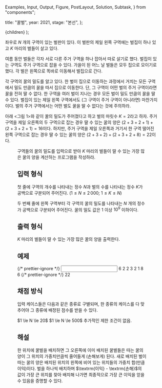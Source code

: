   Examples,
  Input,
  Output,
  Figure,
  PostLayout,
  Solution,
  Subtask,
} from "components";

  title: "꿀벌",
  year: 2021,
  stage: "본선",
};

  <PostLayout meta={meta}>{children}</PostLayout>
);

좌우로 $N$ 개의 구역이 있는 벌판이 있다. 이 벌판의 제일 왼쪽 구역에는 벌집이 하나 있고 $K$ 마리의 벌들이 살고 있다.

여름 동안 벌들은 각자 서로 다른 주거 구역을 하나 잡아서 따로 살기로 했다. 벌집이 있는 구역도 주거 구역으로 잡을 수 있다. 가을이 된 어느 날 벌들은 모두 집으로 모이기로 했다. 각 벌은 왼쪽으로 똑바로 이동해서 벌집으로 간다.

각 구역의 꿀의 밀도를 알고 있다. 한 벌이 집으로 이동하는 과정에서 거치는 모든 구역에서 밀도 만큼의 꿀을 따서 집으로 이동한다. 단, 그 구역이 어떤 벌의 주거 구역이라면 꿀을 전혀 딸 수 없다. 한 구역을 여러 벌이 지나는 경우 모든 벌이 밀도 만큼의 꿀을 딸 수 있다. 벌집이 있는 제일 왼쪽 구역에서도 (그 구역이 주거 구역이 아니라면) 마찬가지이다. 벌의 주거 구역에서는 어떤 벌도 꿀을 딸 수 없다는 것에 주의하라.

아래 &lt;그림 1&gt;와 같이 꿀의 밀도가 주어졌다고 하고 벌의 마릿수 $K = 2$라고 하자. 주거 구역을 제일 오른쪽의 두 구역으로 잡는 경우 딸 수 있는 꿀의 양은 $(2+3+2+1) + (2+3+2+1) = 16$이다. 하지만, 주거 구역을 제일 오른쪽과 거기서 한 구역 떨어진 왼쪽 구역으로 잡는 경우 딸 수 있는 꿀의 양은 $(2+3+2) + (2+3+2+8) = 22$이다.

<Figure
  src="/2021/bee01-dc691507.png"
  caption="&lt;그림 1&gt; 6개 구역이 있는 벌판 예시"
  width={320}
/>

구역들의 꿀의 밀도를 입력으로 받아 $K$ 마리의 벌들이 딸 수 있는 가장 많은 꿀의 양을 계산하는 프로그램을 작성하라.

## 입력 형식

첫 줄에 구역의 개수를 나타내는 정수 $N$과
벌의 수를 나타내는 정수 $K$가 공백으로 구분되어 주어진다.
($1 \le N \le 2\, 000;$ $1 \le K \le N$)

두 번째 줄에 왼쪽 구역부터 각 구역의 꿀의 밀도를 나타내는 $N$ 개의 정수가 공백으로 구분되어 주어진다.
꿀의 밀도 값은 $1$ 이상 $10^9$ 이하이다.

## 출력 형식

$K$ 마리의 벌들이 딸 수 있는 가장 많은 꿀의 양을 출력한다.

## 예제

<Examples>
  {/* prettier-ignore */}
  <Input>
6 2
2 3 2 1 8 6
  </Input>
  {/* prettier-ignore */}
  <Output>
22
  </Output>
</Examples>

## 채점 방식

입력 케이스들은 다음과 같은 종류로 구별되며, 한 종류의 케이스를 다 맞추어야 그 종류에 배정된 점수를 받을 수 있다.

<Subtask index={1} score={21}>
  $1 \le N \le 20$
</Subtask>
<Subtask index={2} score={32}>
  $1 \le N \le 500$
</Subtask>
<Subtask index={3} score={47}>
  추가적인 제한 조건이 없음.
</Subtask>

## 해설

<Solution>
  한 위치에 꿀벌을 배치하면 그 오른쪽에 이미 배치된 꿀벌들은 따는 꿀의 양이 그
  위치의 가중치만큼씩 줄어들게 (손해보게) 된다. 새로 배치된 벌이 따는 꿀의 양은
  배치된 위치의 왼쪽에 비어 있는 위치들의 가중치 합(만큼 이익)이다. 벌을 하나씩
  배치하며 $\textrm{이익} - \textrm{손해}$의 값이 가장 큰 위치를 찾아 배치해
  나가면 최종적으로 가장 큰 이익을 얻을 수 있음을 증명할 수 있다.
</Solution>

